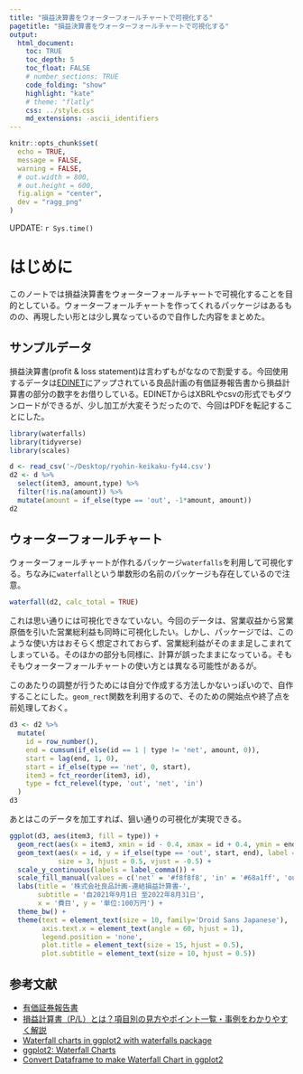 ```yaml
---
title: "損益決算書をウォーターフォールチャートで可視化する"
pagetitle: "損益決算書をウォーターフォールチャートで可視化する"
output:
  html_document:
    toc: TRUE
    toc_depth: 5
    toc_float: FALSE
    # number_sections: TRUE
    code_folding: "show"
    highlight: "kate"
    # theme: "flatly"
    css: ../style.css
    md_extensions: -ascii_identifiers
---
```


```r
knitr::opts_chunk$set(
  echo = TRUE,
  message = FALSE,
  warning = FALSE,
  # out.width = 800,
  # out.height = 600,
  fig.align = "center",
  dev = "ragg_png"
)
```

<div class="update-right">
UPDATE: `r Sys.time()`
</div>

# はじめに

このノートでは損益決算書をウォーターフォールチャートで可視化することを目的としている。ウォーターフォールチャートを作ってくれるパッケージはあるものの、再現したい形とは少し異なっているので自作した内容をまとめた。


## サンプルデータ

損益決算書(profit & loss statement)は言わずもがななので割愛する。今回使用するデータは[EDINET](https://disclosure2.edinet-fsa.go.jp/WZEK0040.aspx?S100POA3,,)にアップされている良品計画の有価証券報告書から損益計算書の部分の数字をお借りしている。EDINETからはXBRLやcsvの形式でもダウンロードができるが、少し加工が大変そうだったので、今回はPDFを転記することにした。

```r
library(waterfalls)
library(tidyverse)
library(scales)

d <- read_csv('~/Desktop/ryohin-keikaku-fy44.csv')
d2 <- d %>% 
  select(item3, amount,type) %>% 
  filter(!is.na(amount)) %>% 
  mutate(amount = if_else(type == 'out', -1*amount, amount))
d2
```

## ウォーターフォールチャート

ウォーターフォールチャートが作れるパッケージ`waterfalls`を利用して可視化する。ちなみに`waterfall`という単数形の名前のパッケージも存在しているので注意。

```r
waterfall(d2, calc_total = TRUE)
```

これは思い通りには可視化できなていない。今回のデータは、営業収益から営業原価を引いた営業総利益も同時に可視化したい。しかし、パッケージでは、このような使い方はおそらく想定されておらず、営業総利益がそのまま足しこまれてしまっている。そのほかの部分も同様に、計算が誤ったままになっている。そもそもウォーターフォールチャートの使い方とは異なる可能性があるが。

このあたりの調整が行うためには自分で作成する方法しかないっぽいので、自作することにした。`geom_rect`関数を利用するので、そのための開始点や終了点を前処理しておく。

```r
d3 <- d2 %>% 
  mutate(
    id = row_number(),
    end = cumsum(if_else(id == 1 | type != 'net', amount, 0)),
    start = lag(end, 1, 0),
    start = if_else(type == 'net', 0, start),
    item3 = fct_reorder(item3, id),
    type = fct_relevel(type, 'out', 'net', 'in')
  ) 
d3
```

あとはこのデータを加工すれば、狙い通りの可視化が実現できる。

```r
ggplot(d3, aes(item3, fill = type)) + 
  geom_rect(aes(x = item3, xmin = id - 0.4, xmax = id + 0.4, ymin = end, ymax = start), col = 'black') + 
  geom_text(aes(x = id, y = if_else(type == 'out', start, end), label = amount),
            size = 3, hjust = 0.5, vjust = -0.5) + 
  scale_y_continuous(labels = label_comma()) + 
  scale_fill_manual(values = c('net' = '#f8f8f8', 'in' = '#68a1ff', 'out' = '#f87268')) +
  labs(title = '株式会社良品計画-連結損益計算書-', 
       subtitle = '自2021年9月1日 至2022年8月31日',
       x = '費目', y = '単位:100万円') + 
  theme_bw() + 
  theme(text = element_text(size = 10, family='Droid Sans Japanese'),
        axis.text.x = element_text(angle = 60, hjust = 1),
        legend.position = 'none',
        plot.title = element_text(size = 15, hjust = 0.5),
        plot.subtitle = element_text(size = 10, hjust = 0.5))
```



## 参考文献

- [有価証券報告書](https://ssl4.eir-parts.net/doc/7453/yuho_pdf/S100POA3/00.pdf)
- [損益計算書（P/L）とは？項目別の見方やポイント一覧・事例をわかりやすく解説](https://biz.moneyforward.com/accounting/basic/130/)
- [Waterfall charts in ggplot2 with waterfalls package](https://r-charts.com/flow/waterfall-chart/)
- [ggplot2: Waterfall Charts](https://www.r-bloggers.com/2010/05/ggplot2-waterfall-charts/)
- [Convert Dataframe to make Waterfall Chart in ggplot2](https://stackoverflow.com/questions/43050698/convert-dataframe-to-make-waterfall-chart-in-ggplot2)

